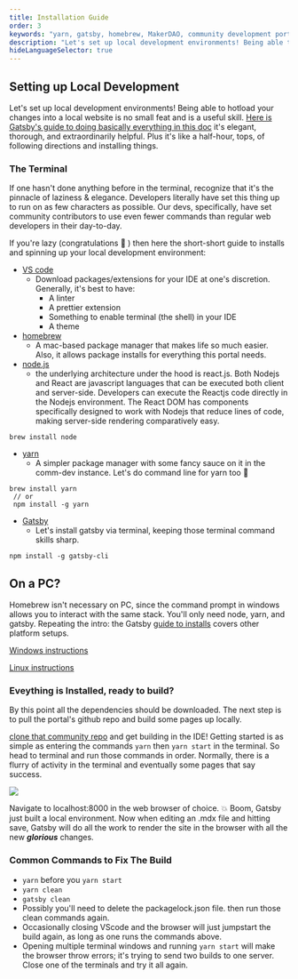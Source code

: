 ```yaml
---
title: Installation Guide
order: 3
keywords: "yarn, gatsby, homebrew, MakerDAO, community development portal"
description: "Let's set up local development environments! Being able to hotload your changes into a local website is no small feat and is a useful skill."
hideLanguageSelector: true
---
```

## Setting up Local Development

Let's set up local development environments! Being able to hotload your changes into a local website is no small feat and is a useful skill. [Here is Gatsby's guide to doing basically everything in this doc](https://www.gatsbyjs.org/tutorial/) it's elegant, thorough, and extraordinarily helpful. Plus it's like a half-hour, tops, of following directions and installing things.

### The Terminal

If one hasn't done anything before in the terminal, recognize that it's the pinnacle of laziness & elegance. Developers literally have set this thing up to run on as few characters as possible. Our devs, specifically, have set community contributors to use even fewer commands than regular web developers in their day-to-day.

If you're lazy (congratulations 🎊 ) then here the short-short guide to installs and spinning up your local development environment:

- [VS code](https://code.visualstudio.com/download)
  - Download packages/extensions for your IDE at one's discretion. Generally, it's best to have:
    - A linter
    - A prettier extension
    - Something to enable terminal (the shell) in your IDE
    - A theme 
- [homebrew](https://brew.sh/)
  - A mac-based package manager that makes life so much easier. Also, it allows package installs for everything this portal needs.
- [node.js](https://nodejs.org/en/)
  - the underlying architecture under the hood is react.js. Both Nodejs and React are javascript languages that can be executed both client and server-side. Developers can execute the Reactjs code directly in the Nodejs environment. The React DOM has components specifically designed to work with Nodejs that reduce lines of code, making server-side rendering comparatively easy.

```shell
brew install node
```

- [yarn](https://yarnpkg.com/)
  - A simpler package manager with some fancy sauce on it in the comm-dev instance. Let's do command line for yarn too 🤭

```shell
brew install yarn
 // or
 npm install -g yarn
```

- [Gatsby](https://www.gatsbyjs.com/docs/tutorial/part-zero/)
  - Let's install gatsby via terminal, keeping those terminal command skills sharp.

```shell
npm install -g gatsby-cli
```

<Tout>

<Box>

## On a PC?

Homebrew isn't necessary on PC, since the command prompt in windows allows you to interact with the same stack. You'll only need node, yarn, and gatsby. Repeating the intro: the Gatsby [guide to installs](https://www.gatsbyjs.org/tutorial/) covers other platform setups.

[Windows instructions](https://www.gatsbyjs.com/tutorial/part-zero/#windows-instructions)

[Linux instructions](https://www.gatsbyjs.com/tutorial/part-zero/#linux-instructions)

</Box>

</Tout>

### Eveything is Installed, ready to build?

By this point all the dependencies should be downloaded. The next step is to pull the portal's github repo and build some pages up locally.

[clone that community repo](https://github.com/makerdao/community) and get building in the IDE! Getting started is as simple as entering the commands `yarn` then `yarn start` in the terminal. So head to terminal and run those commands in order. Normally, there is a flurry of activity in the terminal and eventually some pages that say success.

![](https://i.imgur.com/EL88h6k.png)

Navigate to localhost:8000 in the web browser of choice. 💥 Boom, Gatsby just built a local environment. Now when editing an .mdx file and hitting save, Gatsby will do all the work to render the site in the browser with all the new **_glorious_** changes.
### Common Commands to Fix The Build

- `yarn` before you `yarn start`
- `yarn clean`
- `gatsby clean`
- Possibly you'll need to delete the packagelock.json file. then run those clean commands again.
- Occasionally closing VScode and the browser will just jumpstart the build again, as long as one runs the commands above.
- Opening multiple terminal windows and running `yarn start` will make the browser throw errors; it's trying to send two builds to one server. Close one of the terminals and try it all again.
